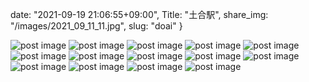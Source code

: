 date: "2021-09-19 21:06:55+09:00",
Title: "土合駅",
share_img: "/images/2021_09_11_11.jpg",
slug: "doai"
}

<img src="/images/2021_09_19_1.jpg" alt="post image" />
<img src="/images/2021_09_19_2.jpg" alt="post image" />
<img src="/images/2021_09_19_3.jpg" alt="post image" />
<img src="/images/2021_09_19_4.jpg" alt="post image" />
<img src="/images/2021_09_19_5.jpg" alt="post image" />
<img src="/images/2021_09_19_6.jpg" alt="post image" />
<img src="/images/2021_09_19_7.jpg" alt="post image" />
<img src="/images/2021_09_19_8.jpg" alt="post image" />
<img src="/images/2021_09_19_9.jpg" alt="post image" />
<img src="/images/2021_09_19_10.jpg" alt="post image" />
<img src="/images/2021_09_19_11.jpg" alt="post image" />
<img src="/images/2021_09_19_12.jpg" alt="post image" />
<img src="/images/2021_09_19_13.jpg" alt="post image" />
<img src="/images/2021_09_19_14.jpg" alt="post image" />